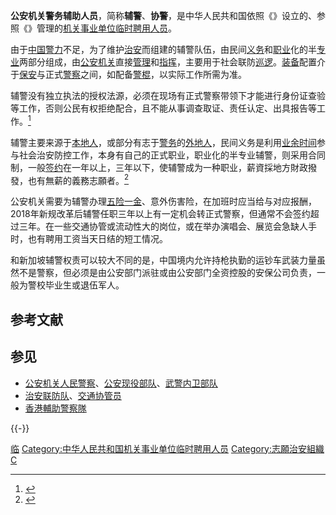'''公安机关警务辅助人员'''，简称'''辅警'''、'''协警'''，是中华人民共和国依照《{{s|关于规范公安机关警务辅助人员管理工作的意见}}》设立的、参照《{{s|公安机关人民警察纪律条令}}》管理的[[临时工|机关事业单位临时聘用人员]]。

由于[[中国|中国]][[警力|警力]]不足，为了维护[[治安|治安]]而组建的辅警队伍，由民间[[义务|义务]]和[[职业|职业]]化的半[[专业|专业]]两部分组成，由[[公安机关|公安机关]]直接[[管理|管理]]和[[指挥|指挥]]，主要用于社会联防[[巡逻|巡逻]]。[[装备|装备]]配置介于[[保安|保安]]与正式[[警察|警察]]之间，如配备[[警棍|警棍]]，以实际工作所需为准。

辅警没有独立执法的授权法源，必须在现场有正式警察带领下才能进行身份证查验等工作，否则公民有权拒绝配合，且不能从事调查取证、责任认定、出具报告等工作。<ref>{{Cite web|title=已明确！3月1日起，辅警不得从事这些工作！_国家有关|url=https://www.sohu.com/a/www.sohu.com/a/452206109_673018|access-date=2022-02-12|work=www.sohu.com|language=en}}</ref>

辅警主要来源于[[本地人|本地人]]，或部分有志于[[警务|警务]]的[[外地人|外地人]]，民间义务是利用[[业余|业余]][[时间|时间]]参与社会治安防控工作，本身有自己的正式职业，职业化的半专业辅警，则采用合同制，一般[[签约|签约]]在一年以上，三年以下，使辅警成为一种职业，薪資採地方財政撥發，也有無薪的義務志願者。<ref>{{Cite web |url=http://v.ifeng.com/documentary/society/201410/035fafa1-49de-41b8-a571-f0ee010d8437.shtml |title=鳳凰衛視-協警人生 |accessdate=2015-01-26 |archive-date=2019-03-30 |archive-url=https://web.archive.org/web/20190330205240/http://v.ifeng.com/documentary/society/201410/035fafa1-49de-41b8-a571-f0ee010d8437.shtml |dead-url=no }}</ref>

公安机关需要为辅警办理[[五险一金|五险一金]]、意外伤害险，在加班时应当给与对应报酬，2018年新规改革后辅警任职三年以上有一定机会转正式警察，但通常不会签约超过三年。在一些交通协管或流动性大的岗位，或在举办演唱会、展览会急缺人手时，也有聘用工资当天日结的短工情况。

和新加坡辅警权责可以较大不同的是，中国境内允许持枪执勤的运钞车武装力量虽然不是警察，但必须是由公安部门派驻或由公安部门全资控股的安保公司负责，一般为警校毕业生或退伍军人。

== 参考文献 ==
{{Reflist}}

== 参见 ==
{{Portal box|中华人民共和国|警察与执法}}
* [[公安机关人民警察|公安机关人民警察]]、[[公安现役部队|公安现役部队]]、[[武警内卫部队|武警内卫部队]]
* [[治安联防队|治安联防队]]、[[交通协管员|交通协管员]]
* [[香港輔助警察隊|香港輔助警察隊]]

{{-}}
{{中华人民共和国公安部}}
{{Law-enforcement-stub}}
[[Category:中华人民共和国公安机关|临]]
[[Category:中华人民共和国机关事业单位临时聘用人员|Category:中华人民共和国机关事业单位临时聘用人员]]
[[Category:志願治安組織|Category:志願治安組織]]
[[Category:辅警|C]]